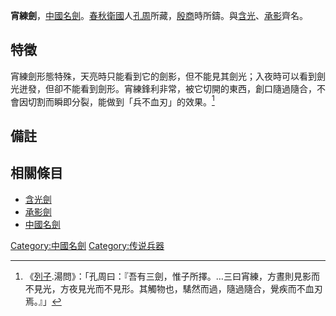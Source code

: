 

'''宵練劍'''，[[中國名劍|中國名劍]]。[[春秋|春秋]][[衛國|衛國]]人[[孔周|孔周]]所藏，[[殷商|殷商]]時所鑄。與[[含光|含光]]、[[承影|承影]]齊名。

==特徵==
宵練劍形態特殊，天亮時只能看到它的劍影，但不能見其劍光；入夜時可以看到劍光迸發，但卻不能看到劍形。宵練鋒利非常，被它切開的東西，創口隨過隨合，不會因切割而瞬即分裂，能做到「兵不血刃」的效果。<ref>《[[列子|列子]].湯問》：「孔周曰：『吾有三劍，惟子所擇。…三曰宵練，方晝則見影而不見光，方夜見光而不見形。其觸物也，騞然而過，隨過隨合，覺疾而不血刃焉。』」</ref>

==備註==
{{reflist}}

==相關條目==
*[[含光劍|含光劍]]
*[[承影劍|承影劍]]
*[[中國名劍|中國名劍]]

[[Category:中國名劍|Category:中國名劍]]
[[Category:传说兵器|Category:传说兵器]]